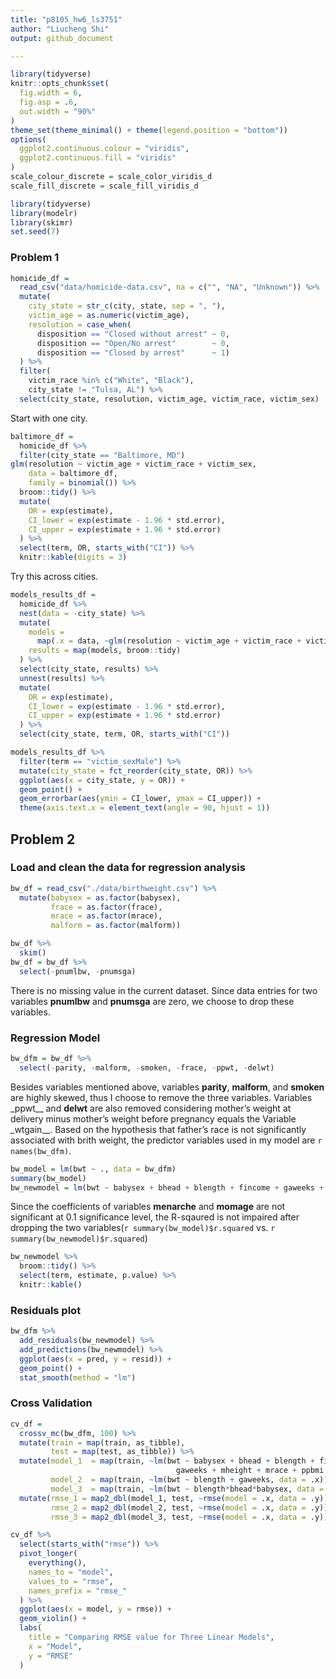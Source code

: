 ```yaml
---
title: "p8105_hw6_ls3751"
author: "Liucheng Shi"
output: github_document

---
```


```r
library(tidyverse)
knitr::opts_chunk$set(
  fig.width = 6,
  fig.asp = .6,
  out.width = "90%"
)
theme_set(theme_minimal() + theme(legend.position = "bottom"))
options(
  ggplot2.continuous.colour = "viridis",
  ggplot2.continuous.fill = "viridis"
)
scale_colour_discrete = scale_color_viridis_d
scale_fill_discrete = scale_fill_viridis_d
```

```r
library(tidyverse)
library(modelr)
library(skimr)
set.seed(7)
```


### Problem 1

```r
homicide_df = 
  read_csv("data/homicide-data.csv", na = c("", "NA", "Unknown")) %>% 
  mutate(
    city_state = str_c(city, state, sep = ", "),
    victim_age = as.numeric(victim_age),
    resolution = case_when(
      disposition == "Closed without arrest" ~ 0,
      disposition == "Open/No arrest"        ~ 0,
      disposition == "Closed by arrest"      ~ 1)
  ) %>% 
  filter(
    victim_race %in% c("White", "Black"),
    city_state != "Tulsa, AL") %>% 
  select(city_state, resolution, victim_age, victim_race, victim_sex)
```


Start with one city.

```r
baltimore_df =
  homicide_df %>% 
  filter(city_state == "Baltimore, MD")
glm(resolution ~ victim_age + victim_race + victim_sex, 
    data = baltimore_df,
    family = binomial()) %>% 
  broom::tidy() %>% 
  mutate(
    OR = exp(estimate),
    CI_lower = exp(estimate - 1.96 * std.error),
    CI_upper = exp(estimate + 1.96 * std.error)
  ) %>% 
  select(term, OR, starts_with("CI")) %>% 
  knitr::kable(digits = 3)
```


Try this across cities.

```r
models_results_df = 
  homicide_df %>% 
  nest(data = -city_state) %>% 
  mutate(
    models = 
      map(.x = data, ~glm(resolution ~ victim_age + victim_race + victim_sex, data = .x, family = binomial())),
    results = map(models, broom::tidy)
  ) %>% 
  select(city_state, results) %>% 
  unnest(results) %>% 
  mutate(
    OR = exp(estimate),
    CI_lower = exp(estimate - 1.96 * std.error),
    CI_upper = exp(estimate + 1.96 * std.error)
  ) %>% 
  select(city_state, term, OR, starts_with("CI")) 
```

```r
models_results_df %>% 
  filter(term == "victim_sexMale") %>% 
  mutate(city_state = fct_reorder(city_state, OR)) %>% 
  ggplot(aes(x = city_state, y = OR)) + 
  geom_point() + 
  geom_errorbar(aes(ymin = CI_lower, ymax = CI_upper)) + 
  theme(axis.text.x = element_text(angle = 90, hjust = 1))
```



## Problem 2

### Load and clean the data for regression analysis

```r
bw_df = read_csv("./data/birthweight.csv") %>% 
  mutate(babysex = as.factor(babysex),
         frace = as.factor(frace),
         mrace = as.factor(mrace),
         malform = as.factor(malform))
```


```r
bw_df %>% 
  skim()
bw_df = bw_df %>% 
  select(-pnumlbw, -pnumsga)
```

There is no missing value in the current dataset. Since data entries for two variables __pnumlbw__ and __pnumsga__ are zero, we choose to drop these variables.

### Regression Model

```r
bw_dfm = bw_df %>% 
  select(-parity, -malform, -smoken, -frace, -ppwt, -delwt)
```


Besides variables mentioned above, variables __parity__, __malform__, and __smoken__ are highly skewed, thus I choose to remove the three variables. Variables _ppwt__ and __delwt__ are also removed considering mother's weight at delivery minus mother's weight before pregnancy equals the Variable _wtgain__. Based on the hypothesis that father's race is not significantly associated with brith weight, the predictor variables used in my model are `r names(bw_dfm)`. 

```r
bw_model = lm(bwt ~ ., data = bw_dfm)
summary(bw_model)
bw_newmodel = lm(bwt ~ babysex + bhead + blength + fincome + gaweeks + mheight + mrace + ppbmi + wtgain, data = bw_dfm)
```

Since the coefficients of variables __menarche__ and __momage__ are not significant at 0.1 significance level, the R-sqaured is not impaired after dropping the two variables(`r summary(bw_model)$r.squared ` vs. `r summary(bw_newmodel)$r.squared `)

```r
bw_newmodel %>% 
  broom::tidy() %>% 
  select(term, estimate, p.value) %>% 
  knitr::kable()
```

### Residuals plot

```r
bw_dfm %>% 
  add_residuals(bw_newmodel) %>% 
  add_predictions(bw_newmodel) %>% 
  ggplot(aes(x = pred, y = resid)) +
  geom_point() +
  stat_smooth(method = "lm")
```

### Cross Validation

```r
cv_df = 
  crossv_mc(bw_dfm, 100) %>% 
  mutate(train = map(train, as_tibble),
         test = map(test, as_tibble)) %>% 
  mutate(model_1  = map(train, ~lm(bwt ~ babysex + bhead + blength + fincome + 
                                     gaweeks + mheight + mrace + ppbmi + wtgain, data = .x)),
         model_2  = map(train, ~lm(bwt ~ blength + gaweeks, data = .x)),
         model_3  = map(train, ~lm(bwt ~ blength*bhead*babysex, data = .x))) %>% 
  mutate(rmse_1 = map2_dbl(model_1, test, ~rmse(model = .x, data = .y)),
         rmse_2 = map2_dbl(model_2, test, ~rmse(model = .x, data = .y)),
         rmse_3 = map2_dbl(model_3, test, ~rmse(model = .x, data = .y)))
```

```r
cv_df %>% 
  select(starts_with("rmse")) %>% 
  pivot_longer(
    everything(),
    names_to = "model",
    values_to = "rmse",
    names_prefix = "rmse_"
  ) %>% 
  ggplot(aes(x = model, y = rmse)) +
  geom_violin() +
  labs(
    title = "Comparing RMSE value for Three Linear Models",
    x = "Model",
    y = "RMSE"
  ) 
```



